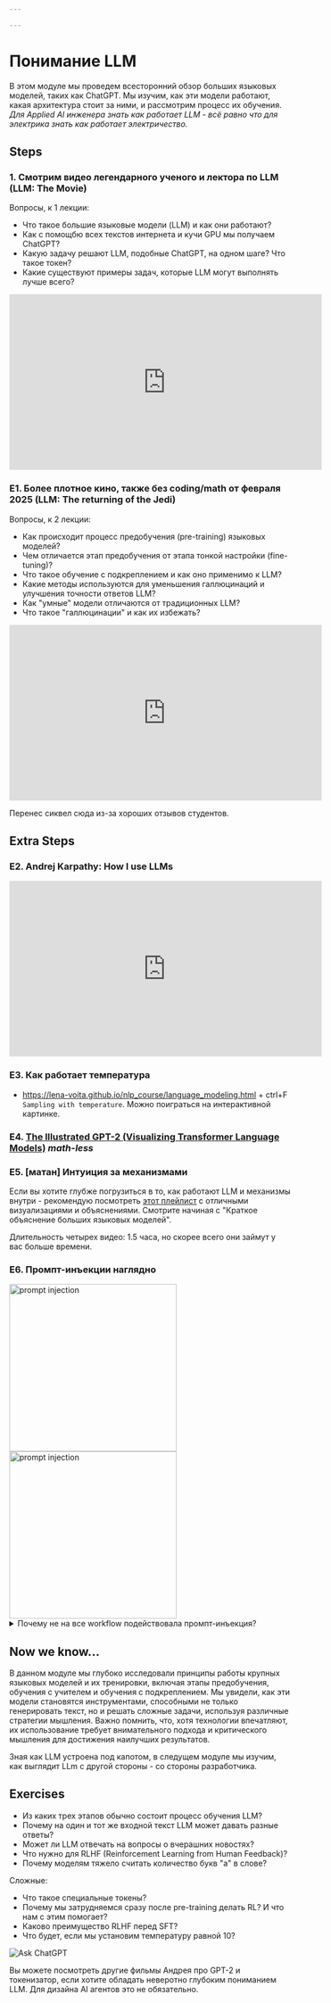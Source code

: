 ```yaml
---

---
```



# Понимание LLM

В этом модуле мы проведем всесторонний обзор больших языковых моделей, таких как ChatGPT. Мы изучим, как эти модели работают, какая архитектура стоит за ними, и рассмотрим процесс их обучения.
*Для Applied AI инженера знать как работает LLM - всё равно что для электрика знать как работает электричество.*

## Steps

### 1. Смотрим видео легендарного ученого и лектора по LLM (LLM: The Movie)

Вопросы, к 1 лекции:
- Что такое большие языковые модели (LLM) и как они работают?
- Как с помощбю всех текстов интернета и кучи GPU мы получаем ChatGPT?
- Какую задачу решают LLM, подобные ChatGPT, на одном шаге? Что такое токен?
- Какие существуют примеры задач, которые LLM могут выполнять лучше всего?

<iframe width="560" height="315" src="https://www.youtube.com/embed/zjkBMFhNj_g?si=Kxz5RkVUm9Wk1LJQ" title="YouTube video player" frameborder="0" allow="accelerometer; autoplay; clipboard-write; encrypted-media; gyroscope; picture-in-picture; web-share" referrerpolicy="strict-origin-when-cross-origin" allowfullscreen></iframe>

### E1. Более плотное кино, также без coding/math от февраля 2025 (LLM: The returning of the Jedi)

Вопросы, к 2 лекции:
- Как происходит процесс предобучения (pre-training) языковых моделей?
- Чем отличается этап предобучения от этапа тонкой настройки (fine-tuning)?
- Что такое обучение с подкреплением и как оно применимо к LLM?
- Какие методы используются для уменьшения галлюцинаций и улучшения точности ответов LLM?
- Как "умные" модели отличаются от традиционных LLM?
- Что такое "галлюцинации" и как их избежать?

<iframe width="560" height="315" src="https://www.youtube.com/embed/7xTGNNLPyMI?si=8kshyVoS22ZCY9Na" title="YouTube video player" frameborder="0" allow="accelerometer; autoplay; clipboard-write; encrypted-media; gyroscope; picture-in-picture; web-share" referrerpolicy="strict-origin-when-cross-origin" allowfullscreen></iframe>

Перенес сиквел сюда из-за хороших отзывов студентов.

## Extra Steps

### E2. Andrej Karpathy: How I use LLMs
<iframe width="560" height="315" src="https://www.youtube.com/embed/EWvNQjAaOHw?si=hqjJsvfhscJrDo3Z" title="YouTube video player" frameborder="0" allow="accelerometer; autoplay; clipboard-write; encrypted-media; gyroscope; picture-in-picture; web-share" referrerpolicy="strict-origin-when-cross-origin" allowfullscreen></iframe>

### E3. Как работает температура
- https://lena-voita.github.io/nlp_course/language_modeling.html + ctrl+F `Sampling with temperature`.
Можно поиграться на интерактивной картинке.

### E4. [The **Illustrated** GPT-2 (Visualizing Transformer Language Models)](https://jalammar.github.io/illustrated-gpt2/) *math-less*

### E5. [матан] Интуиция за механизмами

Если вы хотите глубже погрузиться в то, как работают LLM и механизмы внутри - рекомендую посмотреть [этот плейлист](https://youtube.com/playlist?list=PLZHQObOWTQDNU6R1_67000Dx_ZCJB-3pi&si=of9V1P2DaxOyV3zE) с отличными визуализациями и объяснениями. Смотрите начиная с "Краткое объяснение больших языковых моделей".

Длительность четырех видео: 1.5 часа, но скорее всего они займут у вас больше времени.

### E6. Промпт-инъекции наглядно

<img src={PromptInjection} alt="prompt injection" width="300" />

<img src={PromptInjection2} alt="prompt injection" width="300" />

<details>
<summary>
Почему не на все workflow подействовала промпт-инъекция?
</summary>

Версии:
- промышленные модели стараются создавать устойчивыми к промпт-инъекциям
- модели больше "внимания" обращают на системный промпт, чем на пользовательский
- слишком маленькие и глупые модели могут "не обратить внимание" на инъекцию

Также существуют промышленные инструменты для борьбы с промпт-инъекциями, например их детекция и блокировка на разных этапах workflow.

</details>

## Now we know...

В данном модуле мы глубоко исследовали принципы работы крупных языковых моделей и их тренировки, включая этапы предобучения, обучения с учителем и обучения с подкреплением. Мы увидели, как эти модели становятся инструментами, способными не только генерировать текст, но и решать сложные задачи, используя различные стратегии мышления. Важно помнить, что, хотя технологии впечатляют, их использование требует внимательного подхода и критического мышления для достижения наилучших результатов.

Зная как LLM устроена под капотом, в следущем модуле мы изучим, как выглядит LLm с другой стороны - со стороны разработчика.

## Exercises

- Из каких трех этапов обычно состоит процесс обучения LLM?
- Почему на один и тот же входной текст LLM может давать разные ответы?
- Может ли LLM отвечать на вопросы о вчерашних новостях?
- Что нужно для RLHF (Reinforcement Learning from Human Feedback)?
- Почему моделям тяжело считать количество букв "а" в слове?

Сложные:
- Что такое специальные токены?
- Почему мы затрудняемся сразу после pre-training делать RL? И что нам с этим помогает?
- Каково преимущество RLHF перед SFT?
- Что будет, если мы установим температуру равной 10?

![Ask ChatGPT](https://img.shields.io/badge/Ask%20ChatGPT-8A2BE2?style=for-the-badge)

Вы можете посмотреть другие фильмы Андрея про GPT-2 и токенизатор, если хотите обладать неверотно глубоким пониманием LLM. Для дизайна AI агентов это не обязательно.
